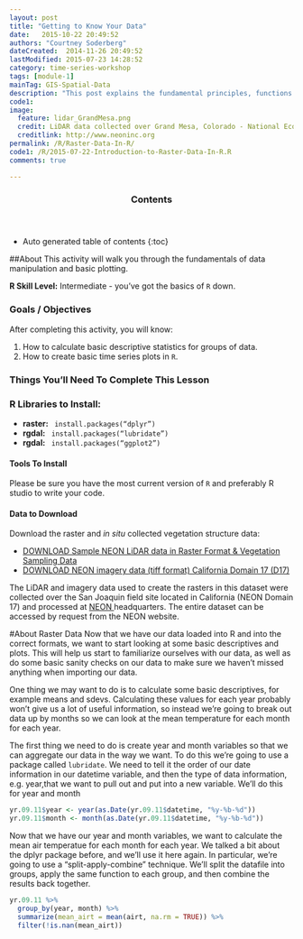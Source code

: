 ```yaml
---
layout: post
title: "Getting to Know Your Data"
date:   2015-10-22 20:49:52
authors: "Courtney Soderberg"
dateCreated:  2014-11-26 20:49:52
lastModified: 2015-07-23 14:28:52
category: time-series-workshop
tags: [module-1]
mainTag: GIS-Spatial-Data
description: "This post explains the fundamental principles, functions and metadata that you need to work with raster data in R."
code1: 
image:
  feature: lidar_GrandMesa.png
  credit: LiDAR data collected over Grand Mesa, Colorado - National Ecological Observatory Network (NEON)
  creditlink: http://www.neoninc.org
permalink: /R/Raster-Data-In-R/
code1: /R/2015-07-22-Introduction-to-Raster-Data-In-R.R
comments: true

---
```


<section id="table-of-contents" class="toc">
  <header>
    <h3>Contents</h3>
  </header>
<div id="drawer" markdown="1">
*  Auto generated table of contents
{:toc}
</div>
</section><!-- /#table-of-contents -->

##About
This activity will walk you through the fundamentals of data manipulation and basic plotting.

**R Skill Level:** Intermediate - you've got the basics of `R` down.

<div id="objectives">

<h3>Goals / Objectives</h3>
After completing this activity, you will know:
<ol>
<li>How to calculate basic descriptive statistics for groups of data.</li>
<li>How to create basic time series plots in `R`.</li>
</ol>

<h3>Things You'll Need To Complete This Lesson</h3>

<h3>R Libraries to Install:</h3>
<ul>
<li><strong>raster:</strong> <code> install.packages("dplyr")</code></li>
<li><strong>rgdal:</strong> <code> install.packages("lubridate")</code></li>
<li><strong>rgdal:</strong> <code> install.packages("ggplot2")</code></li>

</ul>
<h4>Tools To Install</h4>

Please be sure you have the most current version of `R` and preferably
R studio to write your code.


<h4>Data to Download</h4>

Download the raster and *in situ* collected vegetation structure data:
<ul>
<li><a href="http://neonhighered.org/Data/LidarActivity/CHM_InSitu_Data.zip" class="btn btn-success"> DOWNLOAD Sample NEON LiDAR data in Raster Format & Vegetation Sampling Data</a></li>
<li><a href="{{ site.baseurl }}/data/rasterLayers_tif.zip" class="btn btn-success"> DOWNLOAD NEON imagery data (tiff format) California Domain 17 (D17)</a></li>
</ul>

<p>The LiDAR and imagery data used to create the rasters in this dataset were 
collected over the San Joaquin field site located in California (NEON Domain 17) 
and processed at <a href="http://www.neoninc.org" target="_blank" >NEON </a> 
headquarters. The entire dataset can be accessed by request from the NEON website.</p>  

#About Raster Data
Now that we have our data loaded into R and into the correct formats, we want to start looking at some basic descriptives and plots. This will help us start to familiarize ourselves with our data, as well as do some basic sanity checks on our data to make sure we haven't missed anything when importing our data.

One thing we may want to do is to calculate some basic descriptives, for example means and sdevs. Calculating these values for each year probably won't give us a lot of useful information, so instead we're going to break out data up by months so we can look at the mean temperature for each month for each year. 

The first thing we need to do is create year and month variables so that we can aggregate our data in the way we want. To do this we're going to use a package called `lubridate`. We need to tell it the order of our date information in our datetime variable, and then the type of data information, e.g. year,that we want to pull out and put into a new variable. We'll do this for year and month

```r
yr.09.11$year <- year(as.Date(yr.09.11$datetime, "%y-%b-%d"))
yr.09.11$month <- month(as.Date(yr.09.11$datetime, "%y-%b-%d"))
```

Now that we have our year and month variables, we want to calculate the mean air temperatue for each month for each year. We talked a bit about the dplyr package before, and we'll use it here again. In particular, we're going to use a "split-apply-combine" technique. We'll split the datafile into groups, apply the same function to each group, and then combine the results back together. 

```r
yr.09.11 %>%
  group_by(year, month) %>%
  summarize(mean_airt = mean(airt, na.rm = TRUE)) %>%
  filter(!is.nan(mean_airt))

```